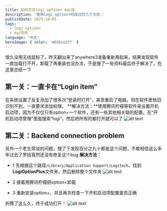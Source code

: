 ```yaml
---
title: 如何打开logi option+ mac版
description: '使用logi option+时踩过的几个大坑.'
publishDate: 2025-10-05
tags:
  - logi option+
  - mac软件
language: '中文'
heroImage: { color: '#656ce2ff' }
---
```

很久没用无线鼠标了，昨天翻出来了anywhere3准备重新用起来，结果发现软件一直加载打不开，卸载了再重装也没办法，于是搜了一些资料最后终于解决了，在这里总结一下

## 第一关：一直卡在“Login item”

在系统设置了反复添加了很多次“登录时打开”，甚至重启了电脑，但在软件里依旧识别不到，一直要求添加权限。
**解决方法：**使用腾讯柠檬等软件来设置开机启动项，因为不仅仅只有option+一个软件，还有一些其他相关联的配置。在“开机启动项管理”里面搜索“logi”，然后把所有的都打开就可以了
![alt text](./logi.png)

## 第二关：Backend connection problem
另外一个老生常谈的问题，搜了下发现百分之九十都是这个问题，不敢相信这么多年过去了罗技竟然还没有修复这个bug
**解决方法：**
- 1 先根据这个路径`/Library/Application Support/Logitech`，找到**LogiOptionPlus**文件夹，然后删除整个文件夹
![alt text](./image.png)

- 2 接着用腾讯柠檬把option+卸载

- 3 重新安装option+，并且再次检查一下开机启动项配置是否正确

折腾了这么久，终于成功打开！
![alt text](./option.png)